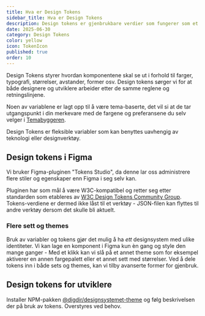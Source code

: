 ```yaml
---
title: Hva er Design Tokens
sidebar_title: Hva er Design Tokens
description: Design tokens er gjenbrukbare verdier som fungerer som et bindeleddet mellom alle flater.
date: 2025-06-30
category: Design Tokens
color: yellow
icon: TokenIcon
published: true
order: 10
---
```


Design Tokens styrer hvordan komponentene skal se ut i forhold til farger, typografi, størrelser, avstander, former osv. Design tokens sørger vi for at både designere og utviklere arbeider etter de samme reglene og retningslinjene.

Noen av variablene er lagt opp til å være tema-baserte, det vil si at de tar utgangspunkt i din merkevare med de fargene og preferansene du selv velger i [Temabyggeren](https://theme.designsystemet.no/). 

Design Tokens er fleksible variabler som kan benyttes uavhengig av teknologi eller designverktøy.

## Design tokens i Figma

Vi bruker Figma-pluginen "Tokens Studio", da denne lar oss administrere flere stiler og egenskaper enn Figma i seg selv kan.

Pluginen har som mål å være W3C-kompatibel og retter seg etter standarden som etableres av [W3C Design Tokens Community Group](https://github.com/design-tokens/community-group). Tokens-verdiene er dermed ikke låst til et verktøy - JSON-filen kan flyttes til andre verktøy dersom det skulle bli aktuelt.

### Flere sett og themes

Bruk av variabler og tokens gjør det mulig å ha _ett_ designsystem med ulike identiteter. Vi kan lage en komponent i Figma kun èn gang og style den mange ganger - Med et klikk kan vi slå på et annet theme som for eksempel aktiverer en annen fargepalett eller et annet sett med størrelser. Ved å dele tokens inn i både sets og themes, kan vi tilby avanserte former for gjenbruk.

## Design tokens for utviklere

Installer NPM-pakken [@digdir/designsystemet-theme](https://www.npmjs.com/package/@digdir/designsystemet-theme) og følg beskrivelsen der på bruk av tokens. Overstyres ved behov.
